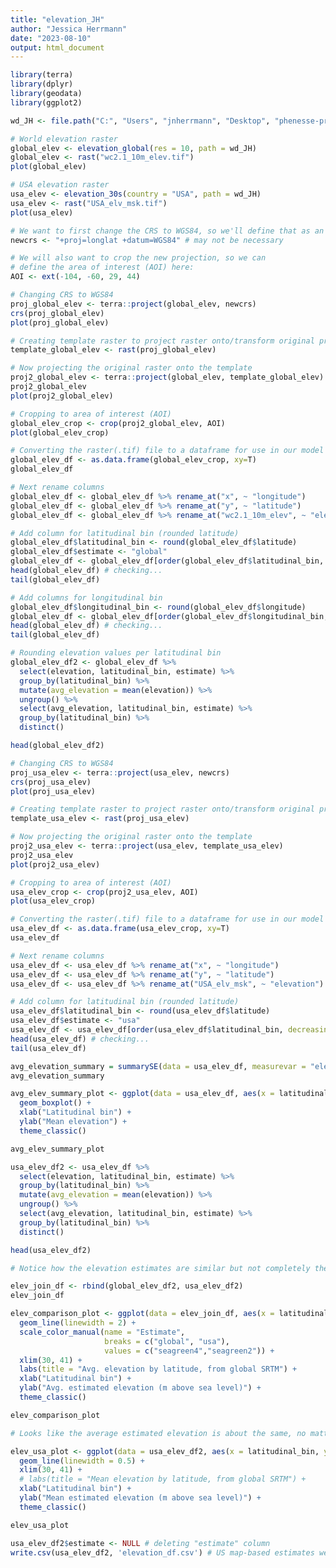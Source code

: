 ```yaml
---
title: "elevation_JH"
author: "Jessica Herrmann"
date: "2023-08-10"
output: html_document
---
```

```r
library(terra)
library(dplyr)
library(geodata)
library(ggplot2)
```

```r
wd_JH <- file.path("C:", "Users", "jnherrmann", "Desktop", "phenesse-proj", fsep="\\")

# World elevation raster
global_elev <- elevation_global(res = 10, path = wd_JH)
global_elev <- rast("wc2.1_10m_elev.tif")
plot(global_elev)

# USA elevation raster
usa_elev <- elevation_30s(country = "USA", path = wd_JH)
usa_elev <- rast("USA_elv_msk.tif")
plot(usa_elev)
```

```r
# We want to first change the CRS to WGS84, so we'll define that as an object.
newcrs <- "+proj=longlat +datum=WGS84" # may not be necessary

# We will also want to crop the new projection, so we can
# define the area of interest (AOI) here:
AOI <- ext(-104, -60, 29, 44)
```

```r
# Changing CRS to WGS84
proj_global_elev <- terra::project(global_elev, newcrs)
crs(proj_global_elev)
plot(proj_global_elev)

# Creating template raster to project raster onto/transform original projection
template_global_elev <- rast(proj_global_elev)

# Now projecting the original raster onto the template
proj2_global_elev <- terra::project(global_elev, template_global_elev)
proj2_global_elev
plot(proj2_global_elev)

# Cropping to area of interest (AOI)
global_elev_crop <- crop(proj2_global_elev, AOI)
plot(global_elev_crop)

# Converting the raster(.tif) file to a dataframe for use in our model
global_elev_df <- as.data.frame(global_elev_crop, xy=T)
global_elev_df

# Next rename columns
global_elev_df <- global_elev_df %>% rename_at("x", ~ "longitude")
global_elev_df <- global_elev_df %>% rename_at("y", ~ "latitude")
global_elev_df <- global_elev_df %>% rename_at("wc2.1_10m_elev", ~ "elevation")

# Add column for latitudinal bin (rounded latitude)
global_elev_df$latitudinal_bin <- round(global_elev_df$latitude)
global_elev_df$estimate <- "global"
global_elev_df <- global_elev_df[order(global_elev_df$latitudinal_bin, decreasing=F),]
head(global_elev_df) # checking...
tail(global_elev_df)

# Add columns for longitudinal bin
global_elev_df$longitudinal_bin <- round(global_elev_df$longitude)
global_elev_df <- global_elev_df[order(global_elev_df$longitudinal_bin, decreasing=F),]
head(global_elev_df) # checking...
tail(global_elev_df)

# Rounding elevation values per latitudinal bin
global_elev_df2 <- global_elev_df %>%
  select(elevation, latitudinal_bin, estimate) %>%
  group_by(latitudinal_bin) %>%
  mutate(avg_elevation = mean(elevation)) %>%
  ungroup() %>%
  select(avg_elevation, latitudinal_bin, estimate) %>%
  group_by(latitudinal_bin) %>%
  distinct()

head(global_elev_df2)
```

```r
# Changing CRS to WGS84
proj_usa_elev <- terra::project(usa_elev, newcrs)
crs(proj_usa_elev)
plot(proj_usa_elev)

# Creating template raster to project raster onto/transform original projection
template_usa_elev <- rast(proj_usa_elev)

# Now projecting the original raster onto the template
proj2_usa_elev <- terra::project(usa_elev, template_usa_elev)
proj2_usa_elev
plot(proj2_usa_elev)

# Cropping to area of interest (AOI)
usa_elev_crop <- crop(proj2_usa_elev, AOI)
plot(usa_elev_crop)

# Converting the raster(.tif) file to a dataframe for use in our model
usa_elev_df <- as.data.frame(usa_elev_crop, xy=T)
usa_elev_df

# Next rename columns
usa_elev_df <- usa_elev_df %>% rename_at("x", ~ "longitude")
usa_elev_df <- usa_elev_df %>% rename_at("y", ~ "latitude")
usa_elev_df <- usa_elev_df %>% rename_at("USA_elv_msk", ~ "elevation")

# Add column for latitudinal bin (rounded latitude)
usa_elev_df$latitudinal_bin <- round(usa_elev_df$latitude)
usa_elev_df$estimate <- "usa"
usa_elev_df <- usa_elev_df[order(usa_elev_df$latitudinal_bin, decreasing=F),]
head(usa_elev_df) # checking...
tail(usa_elev_df)
```

```r
avg_elevation_summary = summarySE(data = usa_elev_df, measurevar = "elevation", groupvar = c("latitudinal_bin"))
avg_elevation_summary

avg_elev_summary_plot <- ggplot(data = usa_elev_df, aes(x = latitudinal_bin, y = elevation, group = latitudinal_bin)) +
  geom_boxplot() +
  xlab("Latitudinal bin") +
  ylab("Mean elevation") +
  theme_classic()

avg_elev_summary_plot
```

```r
usa_elev_df2 <- usa_elev_df %>%
  select(elevation, latitudinal_bin, estimate) %>%
  group_by(latitudinal_bin) %>%
  mutate(avg_elevation = mean(elevation)) %>%
  ungroup() %>%
  select(avg_elevation, latitudinal_bin, estimate) %>%
  group_by(latitudinal_bin) %>%
  distinct()

head(usa_elev_df2)

# Notice how the elevation estimates are similar but not completely the same, in comparing the data derived from the global raster versus the US-specific raster. I think the US-specific dataset is more accurate than the global one, but I will plot them both to see how they compare.
```

```r
elev_join_df <- rbind(global_elev_df2, usa_elev_df2)
elev_join_df

elev_comparison_plot <- ggplot(data = elev_join_df, aes(x = latitudinal_bin, y = avg_elevation, color = estimate)) +
  geom_line(linewidth = 2) +
  scale_color_manual(name = "Estimate",
                     breaks = c("global", "usa"),
                     values = c("seagreen4","seagreen2")) +
  xlim(30, 41) +
  labs(title = "Avg. elevation by latitude, from global SRTM") +
  xlab("Latitudinal bin") +
  ylab("Avg. estimated elevation (m above sea level)") +
  theme_classic()

elev_comparison_plot

# Looks like the average estimated elevation is about the same, no matter which raster map you use. However, the raster based on the US map generally yields slightly higher elevations. If you look at the original raster maps, this makes sense, as this map has higher resolution and greater relief around shorelines, probably because elevation levels were interpolated over smaller grid cells. Therefore, the US map-based raster is likely more accurate.
```

```r
elev_usa_plot <- ggplot(data = usa_elev_df2, aes(x = latitudinal_bin, y = avg_elevation)) +
  geom_line(linewidth = 0.5) +
  xlim(30, 41) +
  # labs(title = "Mean elevation by latitude, from global SRTM") +
  xlab("Latitudinal bin") +
  ylab("Mean estimated elevation (m above sea level)") +
  theme_classic()

elev_usa_plot
```

```r
usa_elev_df2$estimate <- NULL # deleting "estimate" column
write.csv(usa_elev_df2, 'elevation_df.csv') # US map-based estimates were more accurate, so we'll use this data file in the LMER
```
